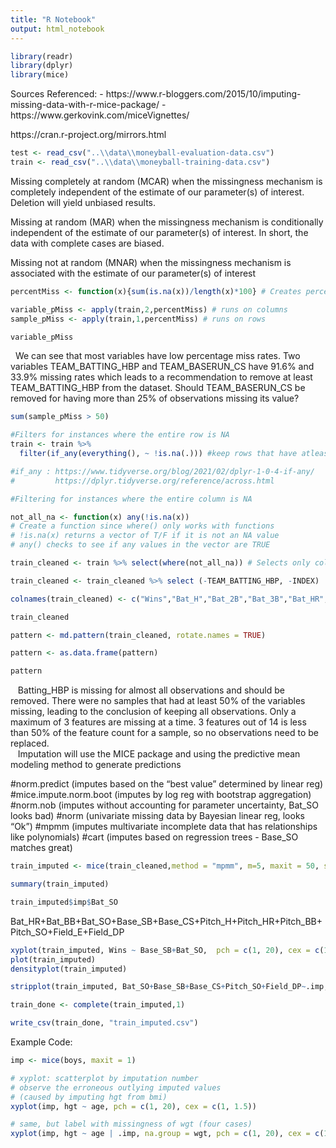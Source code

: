 ```yaml
---
title: "R Notebook"
output: html_notebook
---
```



```r
library(readr)
library(dplyr)
library(mice)
```

Sources Referenced:
- https://www.r-bloggers.com/2015/10/imputing-missing-data-with-r-mice-package/
- https://www.gerkovink.com/miceVignettes/



https://cran.r-project.org/mirrors.html
```r
test <- read_csv("..\\data\\moneyball-evaluation-data.csv")
train <- read_csv("..\\data\\moneyball-training-data.csv")
```

Missing completely at random (MCAR) when the missingness mechanism is completely independent of the estimate of our parameter(s) of interest. Deletion will yield unbiased results.


Missing at random (MAR) when the missingness mechanism is conditionally independent of the estimate of our parameter(s) of interest. In short, the data with complete cases are biased.


Missing not at random (MNAR) when the missingness mechanism is associated with the estimate of our parameter(s) of interest

```r
percentMiss <- function(x){sum(is.na(x))/length(x)*100} # Creates percentage of missing values

variable_pMiss <- apply(train,2,percentMiss) # runs on columns
sample_pMiss <- apply(train,1,percentMiss) # runs on rows
```

```r
variable_pMiss
```
|   We can see that most variables have low percentage miss rates. Two variables TEAM_BATTING_HBP and TEAM_BASERUN_CS have 91.6% and 33.9% missing rates which leads to a recommendation to remove at least TEAM_BATTING_HBP from the dataset. Should TEAM_BASERUN_CS be removed for having more than 25% of observations missing its value?

```r
sum(sample_pMiss > 50)
```

```r

#Filters for instances where the entire row is NA
train <- train %>% 
  filter(if_any(everything(), ~ !is.na(.))) #keep rows that have atleast one value that is not NA

#if_any : https://www.tidyverse.org/blog/2021/02/dplyr-1-0-4-if-any/
#         https://dplyr.tidyverse.org/reference/across.html

```

```r

#Filtering for instances where the entire column is NA

not_all_na <- function(x) any(!is.na(x)) 
# Create a function since where() only works with functions
# !is.na(x) returns a vector of T/F if it is not an NA value
# any() checks to see if any values in the vector are TRUE

train_cleaned <- train %>% select(where(not_all_na)) # Selects only columns that are not completely NA

```

```r

train_cleaned <- train_cleaned %>% select (-TEAM_BATTING_HBP, -INDEX)

colnames(train_cleaned) <- c("Wins","Bat_H","Bat_2B","Bat_3B","Bat_HR","Bat_BB", "Bat_SO","Base_SB","Base_CS","Pitch_H","Pitch_HR","Pitch_BB","Pitch_SO","Field_E","Field_DP")

train_cleaned
```
```r

pattern <- md.pattern(train_cleaned, rotate.names = TRUE)

pattern <- as.data.frame(pattern)

pattern
```

|    Batting_HBP is missing for almost all observations and should be removed. There were no samples that had at least 50% of the variables missing, leading to the conclusion of keeping all observations. Only a maximum of 3 features are missing at a time. 3 features out of 14 is less than 50% of the feature count for a sample, so no observations need to be replaced.



|    Imputation will use the MICE package and using the predictive mean modeling method to generate predictions

#norm.predict (imputes based on the "best value" determined by linear reg)
#mice.impute.norm.boot (imputes by log reg with bootstrap aggregation)
#norm.nob (imputes without accounting for parameter uncertainty, Bat_SO looks bad)
#norm (univariate missing data by Bayesian linear reg, looks "Ok")
#mpmm (imputes multivariate incomplete data that has relationships like polynomials)
#cart (imputes based on regression trees - Base_SO matches great)

```r
train_imputed <- mice(train_cleaned,method = "mpmm", m=5, maxit = 50, seed = 500, print = F)
```

```r
summary(train_imputed)
```

```r
train_imputed$imp$Bat_SO
```


Bat_HR+Bat_BB+Bat_SO+Base_SB+Base_CS+Pitch_H+Pitch_HR+Pitch_BB+Pitch_SO+Field_E+Field_DP
```r
xyplot(train_imputed, Wins ~ Base_SB+Bat_SO,  pch = c(1, 20), cex = c(1, 1.5))
plot(train_imputed)
densityplot(train_imputed)
```


```r
stripplot(train_imputed, Bat_SO+Base_SB+Base_CS+Pitch_SO+Field_DP~.imp, pch=20, cex=2)
```



```r
train_done <- complete(train_imputed,1)

write_csv(train_done, "train_imputed.csv")

```



Example Code:

```r
imp <- mice(boys, maxit = 1)

# xyplot: scatterplot by imputation number
# observe the erroneous outlying imputed values
# (caused by imputing hgt from bmi)
xyplot(imp, hgt ~ age, pch = c(1, 20), cex = c(1, 1.5))

# same, but label with missingness of wgt (four cases)
xyplot(imp, hgt ~ age | .imp, na.group = wgt, pch = c(1, 20), cex = c(1, 1.5))
```

